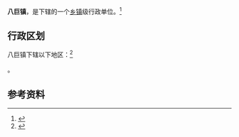 {{中国乡级行政区|32/09/22/106/000}}

'''八巨镇'''，是{{PRC admin/fullname|32/09/22/106/000|3}}下辖的一个[[乡镇|乡镇]]级行政单位。<ref>{{PRC admin/ref sgc|{{PRC admin/parent|32/09/22/106/000}}}}</ref>

== 行政区划 ==

八巨镇下辖以下地区：<ref>{{PRC admin/ref sgc|32/09/22/106/000}}</ref>

{{PRC admin/children|32/09/22/106/000}}。

== 参考资料 ==

{{reflist}}

{{行政区划小作品}}
{{PRC admin/navcat|32/09/22/106/000}}